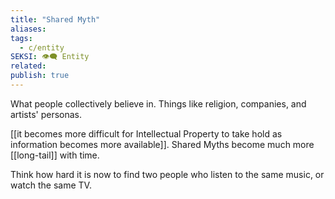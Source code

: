 ```yaml
---
title: "Shared Myth"
aliases: 
tags:
  - c/entity
SEKSI: 👁️‍🗨️ Entity
related:
publish: true
---
```

What people collectively believe in. Things like religion, companies, and artists' personas.

[[it becomes more difficult for Intellectual Property to take hold as information becomes more available]]. Shared Myths become much more [[long-tail]] with time.

Think how hard it is now to find two people who listen to the same music, or watch the same TV.
